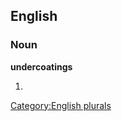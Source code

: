 ==English==

===Noun===
'''undercoatings'''

# {{plural of|[[undercoating]]}}

[[Category:English plurals]]